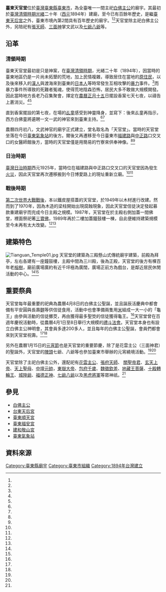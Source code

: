 {{coord|22.760836|121.150248|display=title}}
{{東亞廟宇
| name = 臺東天官堂
| img = File:Tianguan Temple02.jpg
| img_capt = 臺東天官堂
| image_width = 250px
| location = {{ROC-TWN}}臺東縣臺東市博愛路210巷100號<ref name="內政部"/>
| god =[[白佛主公|白佛主公]]
| type = 
| struct = 
| open_year = {{QIN}}[[光緒|光緒]]20年（1894年）
| cere_date =農曆4月8日白佛主公聖誕<br />農曆1月15日元宵節
| cultural_collection= 良好
|}}
'''臺東天官堂'''位於[[臺灣|臺灣]][[臺東縣|臺東縣]][[臺東市|臺東市]]，為全臺唯一一間主祀[[白佛主公|白佛主公]]的廟宇。其最初於[[臺灣清領時期|臺灣清領時期]][[光緒|光緒]]二十年（[[西元|西元]]1894年）建廟，至今已有百餘年歷史，是繼[[臺東天后宮|臺東天后宮]]之外，臺東市境內第2間具有百年歷史的廟宇。<ref name="內政部"/><ref name="人間福報"/>天官堂除主祀白佛主公外，另陪祀有[[張天師|張天師]]、[[三面神|三面神]]掌文武以及[[七爺|七爺]][[八爺|八爺]]等。

== 沿革 ==
=== 清領時期 ===
臺東天官堂最初是只是神案，在[[臺灣清領時期|臺灣清領時期]]，光緒二十年（1894年），因當時的臺東地區仍是一片尚未拓墾的荒地，加上民情複雜，導致居住在當地的[[原住民|原住民]]，以及後來移入的[[漢人|漢人]]與渡海來到臺東的[[日本人|日本人]]等時常發生互相攻擊的[[暴力|暴力]]事件。<ref name="教育大市集"/>而暴力事件所導致的死難者冤魂，使得荒地陰森恐怖，居民大多不敢做大規模開發。因此當時地方長老乃召集聚會，擇定在[[農曆|農曆]][[正月|正月]][[十五|十五]]日擺設香案七天七夜，以禱告上蒼消災。<ref name="教育大市集"/><ref name="內政部"/>

直到香案擺設的第七夜，在場的[[乩童|乩童]]感受到神靈降身，並寫下：{{cquote|「玉京金闕玉皇大天尊玄靈高上帝詔曰：瀛東淨境，素樂善舉，田野荒原，黎庶尚稀，簇立尚稚，未臻盛期，善惡均半，惡行者盛，善作日微，長此下去，樂土變戎腥虛，倫常滅跡，殺氣淫風，亂世猖獗無止，善受其禐，有辜天地之太和。」}}後來乩童再指示，西方白佛童將遴聘一文一武的神官來到臺東主持。<ref name="教育大市集"/><ref name="內政部"/>

農曆四月初八，文武神官的廟宇正式建立，堂名取名為「天官堂」。當時的天官堂坐落在今日[[臺東氣象站|臺東氣象站]]的後方。爾後又再遷移至今日臺東市[[福建路_(臺東市)|福建路]]與[[中正路_(臺東市)|中正路]]口交叉口的女醫師館後方，當時的天官堂僅是用簡易的竹寮來供奉神像。<ref name="教育大市集"/><ref name="內政部"/>

=== 日治時期 ===
[[臺灣日治時期|臺灣日治時期]]西元1925年，當時位在福建路與中正路口交叉口的天官堂因為發生[[火災|火災]]，因此天官堂再次遷移搬到今日博愛路上的現址重新立廟。<ref name="教育大市集"/><ref name="內政部"/>

=== 戰後時期 ===
[[第二次世界大戰|第二次世界大戰]][[臺灣戰後時期|戰後]]，本以鐵皮屋搭蓋的天官堂，於1949年以木材進行改建。然而到了1970年，因為木造的梁柱開始出現腐蝕現象，因此天官堂信徒決定發起募款重建廟宇而完成今日主殿之規模。1987年，天官堂在於主殿右側加蓋一間佛堂，裡面祭祀著[[三身|三寶佛]]，1989年再於二樓加蓋鐘鼓樓一棟，自此便維持建築規模至今未再有太大改變。<ref name="教育大市集"/><ref name="內政部"/>

== 建築特色 ==
[[File:Tianguan_Temple01.jpg|thumb]]
天官堂的建築為三殿懸山式傳統廟宇建築，前殿為拜亭，左右各建有一座鐘鼓樓，主殿中間為三川殿，後為正殿，天官堂的後方有棵百年老[[榕亞屬|榕樹]]，廟前廣場廣約有近千坪極為廣闊，廣場正前方為戲台，是鄰近居民休閒活動的中心。<ref name="教育大市集"/><ref name="內政部"/>

== 重要祭典 ==
天官堂每年最重要的祀典為農曆4月8日的白佛主公聖誕，並且誕辰活慶典中都會備有平安圓與長壽[[麵|麵]]等供信徒食用，活動中也會準備兩隻用[[稻|米]]組成一大一小的「龜王」由參與活動的信徒擲茭，再由獲得最多聖筊的信徒獲得龜王。<ref name="大紀元"/>天官堂曾在百週年慶祝活動時，從農曆4月1日至8日舉行大規模的[[禮斗法會|禮斗法會]]。天官堂本身也有設立白佛主公神明會，其會員多達200多人，並且每年的白佛主公聖誕，會員們都會來到天官堂祝壽。<ref name="教育大市集"/><ref name="內政部"/>

另外在農曆1月15日的[[元宵節|元宵節]]也是天官堂的重要節慶，除了是花雲主公（三面神君）的聖誕外，天官堂的[[陣頭|陣頭]]七爺、八爺等也參加臺東市舉辦的元宵繞境活動。<ref name="教育大市集"/><ref name="內政部"/>

天官堂除了主祀白佛主公外，還配祀有[[花雲主公|花雲主公]]、[[張府天師|張府天師]]、
[[關聖帝君|關聖帝君]]、[[玄天上帝|玄天上帝]]、[[天上聖母|天上聖母]]、[[中壇元帥|中壇元帥]]，[[東嶽大帝|東嶽大帝]]、[[包府千歲|包府千歲]]、[[魏徵|魏徵欽差]]、[[地藏王菩薩|地藏王菩薩]]、[[十殿閻君|十殿轉輪王]]、[[城隍爺|城隍爺]]、[[福德正神|福德正神]]、[[七爺八爺|七爺八爺]]以及[[黑虎將軍|黑虎將軍]]等眾神祇。<ref name="內政部"/>

== 參見 ==
* [[白佛主公|白佛主公]]
* [[台東天后宮|台東天后宮]]
* [[臺東順天宮|臺東順天宮]]
* [[臺東福安宮|臺東福安宮]]
* [[建和敬山宮|建和敬山宮]]
* [[臺東氣象站|臺東氣象站]]

== 資料來源 ==
{{reflist|refs=
<ref name="教育大市集">{{Cite web|language=zh-tw|url=https://market.cloud.edu.tw/content/local/taidon/fuhin/tem/tdc20.htm|title=天官堂|author=蔡裕良|publisher=教育大市集|date=|accessdate=2017-03-03}}</ref>

<ref name="內政部">{{Cite web|language=zh-tw|url=http://www.moi.gov.tw/files/civil_download_file/22.%E8%87%BA%E6%9D%B1%E7%B8%A3.pdf|title=全國孝院宮廟基本資料（僅含宗教團體提供部分）|author=|publisher=中華民國內政部|date=|accessdate=2017-03-03}}{{Dead link|date=2020年7月 |bot=InternetArchiveBot |fix-attempted=yes }}</ref>

<ref name="人間福報">{{Cite web|language=zh-tw|url=http://www.merit-times.com.tw/NewsPage.aspx?unid=123365|title=順天宮滿百年 歷史文物歷歷在目|author=|publisher=人間福報|date=2009-04-26|accessdate=2017-03-03}}</ref>

<ref name="大紀元">{{Cite web|language=zh-tw|url=http://www.epochtimes.com/b5/10/5/23/n2916495.htm|title=擲筊8聖杯 4年抱2次千斤米龜王|author=盧太城|publisher=大紀元|date=2010-05-23|accessdate=2017-03-03}}</ref>

}}

{{DEFAULTSORT:臺東天官堂}}
[[Category:臺東縣廟宇|Category:臺東縣廟宇]]
[[Category:臺東市組織|Category:臺東市組織]]
[[Category:1894年台灣建立|Category:1894年台灣建立]]
